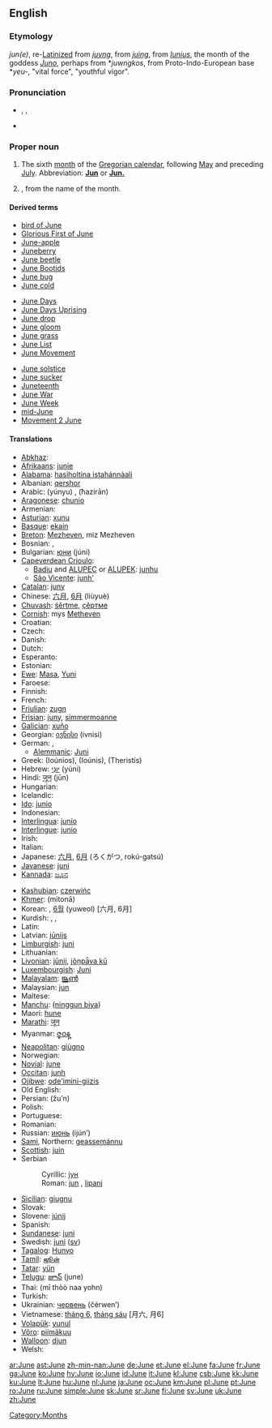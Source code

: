 {{see|june}}
==English==

===Etymology===
{{ME.}} ''jun(e)'', re-[[Latinize]]d from {{ME.}} ''[[juyng]]'', from {{OF.}} ''[[juing]]'', from {{L.}} ''[[Iunius]]'', the month of the goddess ''[[Juno]]'', perhaps from {{PIE.}} *''juwngkos'', from Proto-Indo-European base *''yeu-'', "vital force", "youthful vigor".

===Pronunciation===
*{{enPR|jo͞on}}, {{IPA|/dʒuːn/}}, {{SAMPA|/dZu:n/}}
*{{audio|en-us-June.ogg|Audio (US)}}
*:{{rhymes|uːn}}

===Proper noun===
{{en-proper noun|s|-}}

# The sixth [[month]] of the [[Gregorian calendar]], following [[May]] and preceding [[July]]. Abbreviation: '''[[Jun]]''' or '''[[Jun.]]'''
# {{given name|female}}, from the name of the month.

====Derived terms====
{{top3}}
*[[bird of June]]
*[[Glorious First of June]]
*[[June-apple]]
*[[Juneberry]]
*[[June beetle]]
*[[June Bootids]]
*[[June bug]]
*[[June cold]]
{{mid3}}
*[[June Days]]
*[[June Days Uprising]]
*[[June drop]]
*[[June gloom]]
*[[June grass]]
*[[June List]]
*[[June Movement]]
{{mid3}}
*[[June solstice]]
*[[June sucker]]
*[[Juneteenth]]
*[[June War]]
*[[June Week]]
*[[mid-June]]
*[[w:Movement 2 June|Movement 2 June]]
{{bottom}}

====Translations====
{{trans-top|sixth month of the Gregorian calendar}}
* [[Abkhaz]]: {{Cyrl|[[рашәара]]}} {{IPAchar|(rašwara)}}
* [[Afrikaans]]: [[junie]]
* [[Alabama]]: [[hasiholtina istahánnàali]]
* Albanian: [[qershor]]
* Arabic: {{Arab|[[يونيو|يُونْيُو]]}} (yúnyu) {{m}}, {{Arab|[[حزيران|حَزيرانٌ]]}} (ħazirān) {{m}}
* [[Aragonese]]: [[chunio]]
* Armenian: {{t+|hy|հունիս|sc=Hayeren|xs=Armenian}}
* [[Asturian]]: [[xunu]]
* [[Basque]]: [[ekain]]
* [[Breton]]: [[Mezheven]], miz Mezheven
* Bosnian: {{t-|bs|juni|m}}, {{t-|bs|jun|m}}
* Bulgarian: [[юни]] (júni) {{m}}
* [[Capeverdean Crioulo]]:
** [[Badiu]] and [[ALUPEC]] or [[ALUPEK]]: [[junhu]]
** [[São Vicente]]: [[junh']]
* [[Catalan]]: [[juny]] {{m}}
* Chinese: [[六月]], [[6月]] (liùyuè)
* [[Chuvash]]: [[śěrtme]], [[çĕртме]]
* [[Cornish]]: mys [[Metheven]]
* Croatian: {{t+|hr|lipanj}}
* Czech: {{t-|cs|červen|m}}
* Danish: {{t+|da|juni}}
* Dutch: {{t+|nl|juni}}
* Esperanto: {{t-|eo|junio|xs=Esperanto}}
* Estonian: {{t+|et|juuni}}
* [[Ewe]]: [[Masa]], [[Yuni]]
* Faroese: {{t-|fo|juni|xs=Faroese}}
* Finnish: {{t+|fi|kesäkuu}}
* French: {{t+|fr|juin|m}}
* [[Friulian]]: [[zugn]] {{m}}
* [[Frisian]]: [[juny]], [[simmermoanne]]
* [[Galician]]: [[xuño]] {{m}}
* Georgian: [[ივნისი]] (ivnisi)
* German: {{t+|de|Juni|m}}, {{t+|de|Brachet|m}}
** [[Alemmanic]]: [[Juni]] {{m}}
* Greek: {{t+|el|Ιούνιος|m|sc=Grek}} (Ioúnios),  {{t|el|Ιούνης|m|sc=Grek}} (Ioúnis), {{t|el|Θεριστής|m|sc=Grek}} (Theristís)
* Hebrew: [[יוני|יוּנִי]] (yúni)
* Hindi: [[जून]] (jūn)
* Hungarian: {{t+|hu|június}}
* Icelandic: {{t+|is|júní}}
* [[Ido]]: [[junio]]
* Indonesian: {{t-|id|juni|xs=Indonesian}}
* [[Interlingua]]: [[junio]]
* [[Interlingue]]: [[junio]]
* Irish: {{t+|ga|Meitheamh|xs=Irish}}
* Italian: {{t+|it|giugno|m}}
* Japanese: [[六月]], [[6月]] (ろくがつ, rokú-gatsú)
* [[Javanese]]: [[juni]]
* [[Kannada]]: [[ಜೂನ]]
{{trans-mid}}
* [[Kashubian]]: [[czerwińc]]
* [[Khmer]]: {{KMchar|[[មិថុនា]]}} (mitonā)
* Korean: {{t+|ko|유월|tr=yuwol|sc=KOchar}}, [[6월]] (yuweol) [六月, 6月]
* Kurdish: {{t+|ku|pûşber|f}}, {{t+|ku|hezîran|f}}, {{t+|ku|xezîran|f}}
* Latin: {{t+|la|Iunius|m}}
* Latvian: [[jūnijs]]
* [[Limburgish]]: [[juni]]
* Lithuanian: {{t+|lt|birželis|m|xs=Lithuanian}}
* [[Livonian]]: [[jūnij]], [[jõņpǟva kū]]
* [[Luxembourgish]]: [[Juni]]
* [[Malayalam]]: [[ജൂണ്‍]]
* Malaysian: [[jun]]
* Maltese: {{t-|mt|Ġunju|xs=Maltese}}
* [[Manchu]]: ([[ninggun biya]])
* Maori: [[hune]]
* [[Marathi]]: [[जून]]
* Myanmar: [[ဇ္ဝန္]] {{IPAchar|(zũ)}}
* [[Neapolitan]]: [[giùgno]]
* Norwegian: {{t+|no|juni}}
* [[Novial]]: [[june]]
* [[Occitan]]: [[junh]] {{m}}
* [[Ojibwe]]: [[ode'imini-giizis]]
* Old English: {{t-|ang|se ærra liþa|m|alt=se ǣrra līþa|xs=Old English}}
* Persian: {{FAchar|[[ژوئن]]}} (žu’n)
* Polish: {{t+|pl|czerwiec|m}}
* Portuguese: {{t+|pt|junho|m}}
* Romanian: {{t+|ro|iunie}}
* Russian: [[июнь]] (ijún’) {{m}}
* [[Sami]], Northern: [[geassemánnu]]
* [[Scottish]]: [[juin]]
* Serbian
*: Cyrillic: [[јун#Serbian|јун]] {{m}}
*: Roman:  [[jun#Serbian|jun]] {{m}}, [[lipanj]]
* [[Sicilian]]: [[giugnu]] {{m}}
* Slovak: {{t+|sk|jún|m}}
* Slovene: [[júnij]] {{m}}
* Spanish: {{t+|es|junio|m}}
* [[Sundanese]]: [[juni]]
* Swedish: [[juni]] ([[:sv:juni|sv]])
* [[Tagalog]]: [[Hunyo]]
* [[Tamil]]: [[ஜூன்]]
* [[Tatar]]: [[yün]]
* [[Telugu]]: [[జూన్]] (june)
* Thai: {{Thai|[[มิถุนายน]]}} (mī thòò naa yohn)
* Turkish: {{t+|tr|haziran}}
* Ukrainian: [[червень]] (čérwen’) {{m}}
* Vietnamese: [[tháng 6]], [[tháng sáu]] [月六, 月6]
* [[Volapük]]: [[yunul]]
* [[Võro]]: [[piimäkuu]]
* [[Walloon]]: [[djun]]
* Welsh: {{t-|cy|Mehefin|m|xs=Welsh}}
{{trans-bottom}}

[[Category:Months]]

[[ar:June]]
[[ast:June]]
[[zh-min-nan:June]]
[[de:June]]
[[et:June]]
[[el:June]]
[[fa:June]]
[[fr:June]]
[[ga:June]]
[[ko:June]]
[[hy:June]]
[[io:June]]
[[id:June]]
[[it:June]]
[[kl:June]]
[[csb:June]]
[[kk:June]]
[[ku:June]]
[[lt:June]]
[[hu:June]]
[[nl:June]]
[[ja:June]]
[[oc:June]]
[[km:June]]
[[pl:June]]
[[pt:June]]
[[ro:June]]
[[ru:June]]
[[simple:June]]
[[sk:June]]
[[sr:June]]
[[fi:June]]
[[sv:June]]
[[uk:June]]
[[zh:June]]